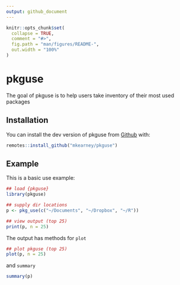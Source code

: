 ```yaml
---
output: github_document
---
```


<!-- README.md is generated from README.Rmd. Please edit that file -->

```r
knitr::opts_chunk$set(
  collapse = TRUE,
  comment = "#>",
  fig.path = "man/figures/README-",
  out.width = "100%"
)
```
# pkguse

<!-- badges: start -->
<!-- badges: end -->

The goal of pkguse is to help users take inventory of their most used packages

## Installation

You can install the dev version of pkguse from [Github](https://github.com/mkearney/pkguse) with:

``` r
remotes::install_github("mkearney/pkguse")
```

## Example

This is a basic use example:

```r
## load {pkguse}
library(pkguse)

## supply dir locations
p <- pkg_use(c("~/Documents", "~/Dropbox", "~/R"))

## view output (top 25)
print(p, n = 25)
```

The output has methods for `plot`

```r
## plot pkguse (top 25)
plot(p, n = 25)
```

and `summary`

```r
summary(p)
```
